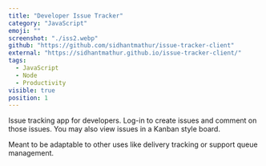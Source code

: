 ```yaml
---
title: "Developer Issue Tracker"
category: "JavaScript"
emoji: ""
screenshot: "./iss2.webp"
github: "https://github.com/sidhantmathur/issue-tracker-client"
external: "https://sidhantmathur.github.io/issue-tracker-client/"
tags:
  - JavaScript
  - Node
  - Productivity
visible: true
position: 1
---
```


Issue tracking app for developers. Log-in to create issues and comment on those issues. You may also view issues in a Kanban style board. 

Meant to be adaptable to other uses like delivery tracking or support queue management. 